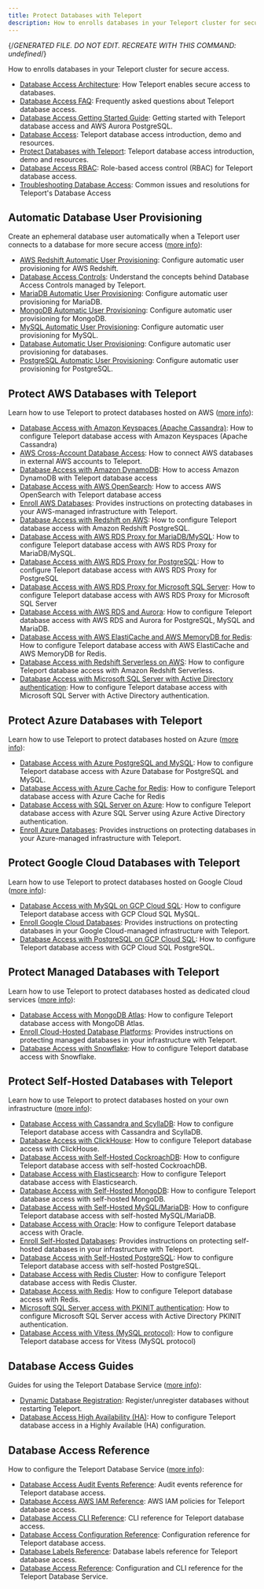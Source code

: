 ```yaml
---
title: Protect Databases with Teleport
description: How to enrolls databases in your Teleport cluster for secure access.
---
```


{/*GENERATED FILE. DO NOT EDIT. RECREATE WITH THIS COMMAND:
undefined*/}

How to enrolls databases in your Teleport cluster for secure access.

- [Database Access Architecture](database-access/architecture.mdx): How Teleport enables secure access to databases.
- [Database Access FAQ](database-access/faq.mdx): Frequently asked questions about Teleport database access.
- [Database Access Getting Started Guide](database-access/getting-started.mdx): Getting started with Teleport database access and AWS Aurora PostgreSQL.
- [Database Access](database-access/introduction.mdx): Teleport database access introduction, demo and resources.
- [Protect Databases with Teleport](database-access/overview.mdx): Teleport database access introduction, demo and resources.
- [Database Access RBAC](database-access/rbac.mdx): Role-based access control (RBAC) for Teleport database access.
- [Troubleshooting Database Access](database-access/troubleshooting.mdx): Common issues and resolutions for Teleport's Database Access

## Automatic Database User Provisioning

Create an ephemeral database user automatically when a Teleport user connects to a database for more secure access ([more info](database-access/auto-user-provisioning.mdx)):

- [AWS Redshift Automatic User Provisioning](database-access/auto-user-provisioning/aws-redshift.mdx): Configure automatic user provisioning for AWS Redshift.
- [Database Access Controls](database-access/auto-user-provisioning/database-access-controls.mdx): Understand the concepts behind Database  Access Controls managed by Teleport.
- [MariaDB Automatic User Provisioning](database-access/auto-user-provisioning/mariadb.mdx): Configure automatic user provisioning for MariaDB.
- [MongoDB Automatic User Provisioning](database-access/auto-user-provisioning/mongodb.mdx): Configure automatic user provisioning for MongoDB.
- [MySQL Automatic User Provisioning](database-access/auto-user-provisioning/mysql.mdx): Configure automatic user provisioning for MySQL.
- [Database Automatic User Provisioning](database-access/auto-user-provisioning/overview.mdx): Configure automatic user provisioning for databases.
- [PostgreSQL Automatic User Provisioning](database-access/auto-user-provisioning/postgres.mdx): Configure automatic user provisioning for PostgreSQL.

## Protect AWS Databases with Teleport

Learn how to use Teleport to protect databases hosted on AWS ([more info](database-access/enroll-aws-databases.mdx)):

- [Database Access with Amazon Keyspaces (Apache Cassandra)](database-access/enroll-aws-databases/aws-cassandra-keyspaces.mdx): How to configure Teleport database access with Amazon Keyspaces (Apache Cassandra)
- [AWS Cross-Account Database Access](database-access/enroll-aws-databases/aws-cross-account.mdx): How to connect AWS databases in external AWS accounts to Teleport.
- [Database Access with Amazon DynamoDB](database-access/enroll-aws-databases/aws-dynamodb.mdx): How to access Amazon DynamoDB with Teleport database access
- [Database Access with AWS OpenSearch](database-access/enroll-aws-databases/aws-opensearch.mdx): How to access AWS OpenSearch with Teleport database access
- [Enroll AWS Databases](database-access/enroll-aws-databases/overview.mdx): Provides instructions on protecting databases in your AWS-managed infrastructure with Teleport.
- [Database Access with Redshift on AWS](database-access/enroll-aws-databases/postgres-redshift.mdx): How to configure Teleport database access with Amazon Redshift PostgreSQL.
- [Database Access with AWS RDS Proxy for MariaDB/MySQL](database-access/enroll-aws-databases/rds-proxy-mysql.mdx): How to configure Teleport database access with AWS RDS Proxy for MariaDB/MySQL.
- [Database Access with AWS RDS Proxy for PostgreSQL](database-access/enroll-aws-databases/rds-proxy-postgres.mdx): How to configure Teleport database access with AWS RDS Proxy for PostgreSQL
- [Database Access with AWS RDS Proxy for Microsoft SQL Server](database-access/enroll-aws-databases/rds-proxy-sqlserver.mdx): How to configure Teleport database access with AWS RDS Proxy for Microsoft SQL Server
- [Database Access with AWS RDS and Aurora](database-access/enroll-aws-databases/rds.mdx): How to configure Teleport database access with AWS RDS and Aurora for PostgreSQL, MySQL and MariaDB.
- [Database Access with AWS ElastiCache and AWS MemoryDB for Redis](database-access/enroll-aws-databases/redis-aws.mdx): How to configure Teleport database access with AWS ElastiCache and AWS MemoryDB for Redis.
- [Database Access with Redshift Serverless on AWS](database-access/enroll-aws-databases/redshift-serverless.mdx): How to configure Teleport database access with Amazon Redshift Serverless.
- [Database Access with Microsoft SQL Server with Active Directory authentication](database-access/enroll-aws-databases/sql-server-ad.mdx): How to configure Teleport database access with Microsoft SQL Server with Active Directory authentication.

## Protect Azure Databases with Teleport

Learn how to use Teleport to protect databases hosted on Azure ([more info](database-access/enroll-azure-databases.mdx)):

- [Database Access with Azure PostgreSQL and MySQL](database-access/enroll-azure-databases/azure-postgres-mysql.mdx): How to configure Teleport database access with Azure Database for PostgreSQL and MySQL.
- [Database Access with Azure Cache for Redis](database-access/enroll-azure-databases/azure-redis.mdx): How to configure Teleport database access with Azure Cache for Redis
- [Database Access with SQL Server on Azure](database-access/enroll-azure-databases/azure-sql-server-ad.mdx): How to configure Teleport database access with Azure SQL Server using Azure Active Directory authentication.
- [Enroll Azure Databases](database-access/enroll-azure-databases/overview.mdx): Provides instructions on protecting databases in your Azure-managed infrastructure with Teleport.

## Protect Google Cloud Databases with Teleport

Learn how to use Teleport to protect databases hosted on Google Cloud ([more info](database-access/enroll-google-cloud-databases.mdx)):

- [Database Access with MySQL on GCP Cloud SQL](database-access/enroll-google-cloud-databases/mysql-cloudsql.mdx): How to configure Teleport database access with GCP Cloud SQL MySQL.
- [Enroll Google Cloud Databases](database-access/enroll-google-cloud-databases/overview.mdx): Provides instructions on protecting databases in your Google Cloud-managed infrastructure with Teleport.
- [Database Access with PostgreSQL on GCP Cloud SQL](database-access/enroll-google-cloud-databases/postgres-cloudsql.mdx): How to configure Teleport database access with GCP Cloud SQL PostgreSQL.

## Protect Managed Databases with Teleport

Learn how to use Teleport to protect databases hosted as dedicated cloud services ([more info](database-access/enroll-managed-databases.mdx)):

- [Database Access with MongoDB Atlas](database-access/enroll-managed-databases/mongodb-atlas.mdx): How to configure Teleport database access with MongoDB Atlas.
- [Enroll Cloud-Hosted Database Platforms](database-access/enroll-managed-databases/overview.mdx): Provides instructions on protecting managed databases in your infrastructure with Teleport.
- [Database Access with Snowflake](database-access/enroll-managed-databases/snowflake.mdx): How to configure Teleport database access with Snowflake.

## Protect Self-Hosted Databases with Teleport

Learn how to use Teleport to protect databases hosted on your own infrastructure ([more info](database-access/enroll-self-hosted-databases.mdx)):

- [Database Access with Cassandra and ScyllaDB](database-access/enroll-self-hosted-databases/cassandra-self-hosted.mdx): How to configure Teleport database access with Cassandra and ScyllaDB.
- [Database Access with ClickHouse](database-access/enroll-self-hosted-databases/clickhouse-self-hosted.mdx): How to configure Teleport database access with ClickHouse.
- [Database Access with Self-Hosted CockroachDB](database-access/enroll-self-hosted-databases/cockroachdb-self-hosted.mdx): How to configure Teleport database access with self-hosted CockroachDB.
- [Database Access with Elasticsearch](database-access/enroll-self-hosted-databases/elastic.mdx): How to configure Teleport database access with Elasticsearch.
- [Database Access with Self-Hosted MongoDB](database-access/enroll-self-hosted-databases/mongodb-self-hosted.mdx): How to configure Teleport database access with self-hosted MongoDB.
- [Database Access with Self-Hosted MySQL/MariaDB](database-access/enroll-self-hosted-databases/mysql-self-hosted.mdx): How to configure Teleport database access with self-hosted MySQL/MariaDB.
- [Database Access with Oracle](database-access/enroll-self-hosted-databases/oracle-self-hosted.mdx): How to configure Teleport database access with Oracle.
- [Enroll Self-Hosted Databases](database-access/enroll-self-hosted-databases/overview.mdx): Provides instructions on protecting self-hosted databases in your infrastructure with Teleport.
- [Database Access with Self-Hosted PostgreSQL](database-access/enroll-self-hosted-databases/postgres-self-hosted.mdx): How to configure Teleport database access with self-hosted PostgreSQL.
- [Database Access with Redis Cluster](database-access/enroll-self-hosted-databases/redis-cluster.mdx): How to configure Teleport database access with Redis Cluster.
- [Database Access with Redis](database-access/enroll-self-hosted-databases/redis.mdx): How to configure Teleport database access with Redis.
- [Microsoft SQL Server access with PKINIT authentication](database-access/enroll-self-hosted-databases/sql-server-ad-pkinit.mdx): How to configure Microsoft SQL Server access with Active Directory PKINIT authentication.
- [Database Access with Vitess (MySQL protocol)](database-access/enroll-self-hosted-databases/vitess.mdx): How to configure Teleport database access for Vitess (MySQL protocol)

## Database Access Guides

Guides for using the Teleport Database Service ([more info](database-access/guides.mdx)):

- [Dynamic Database Registration](database-access/guides/dynamic-registration.mdx): Register/unregister databases without restarting Teleport.
- [Database Access High Availability (HA)](database-access/guides/ha.mdx): How to configure Teleport database access in a Highly Available (HA) configuration.

## Database Access Reference

How to configure the Teleport Database Service ([more info](database-access/reference.mdx)):

- [Database Access Audit Events Reference](database-access/reference/audit.mdx): Audit events reference for Teleport database access.
- [Database Access AWS IAM Reference](database-access/reference/aws.mdx): AWS IAM policies for Teleport database access.
- [Database Access CLI Reference](database-access/reference/cli.mdx): CLI reference for Teleport database access.
- [Database Access Configuration Reference](database-access/reference/configuration.mdx): Configuration reference for Teleport database access.
- [Database Labels Reference](database-access/reference/labels.mdx): Database labels reference for Teleport database access.
- [Database Access Reference](database-access/reference/overview.mdx): Configuration and CLI reference for the Teleport Database Service.
